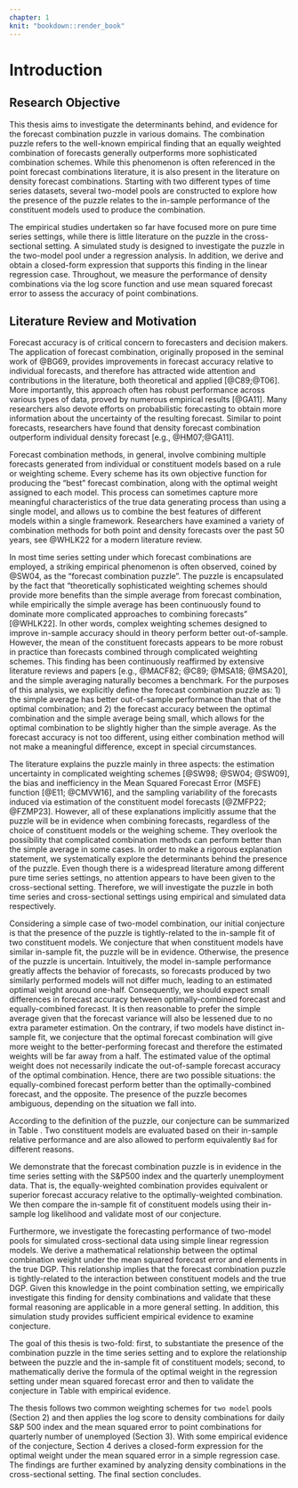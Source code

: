 ```yaml
---
chapter: 1
knit: "bookdown::render_book"
---
```


# Introduction 

## Research Objective

This thesis aims to investigate the determinants behind, and evidence for the forecast combination puzzle in various domains. The combination puzzle refers to the well-known empirical finding that an equally weighted combination of forecasts generally outperforms more sophisticated combination schemes. While this phenomenon is often referenced in the point forecast combinations literature, it is also present in the literature on density forecast combinations. Starting with two different types of time series datasets, several two-model pools are constructed to explore how the presence of the puzzle relates to the in-sample performance of the constituent models used to produce the combination. 

The empirical studies undertaken so far have focused more on pure time series settings, while there is little literature on the puzzle in the cross-sectional setting. A simulated study is designed to investigate the puzzle in the two-model pool under a regression analysis. In addition, we derive and obtain a closed-form expression that supports this finding in the linear regression case. Throughout, we measure the performance of density combinations via the log score function and use mean squared forecast error to assess the accuracy of point combinations.





## Literature Review and Motivation

Forecast accuracy is of critical concern to forecasters and decision makers. The application of forecast combination, originally proposed in the seminal work of @BG69, provides improvements in forecast accuracy relative to individual forecasts, and therefore has attracted wide attention and contributions in the literature, both theoretical and applied [@C89;@T06]. More importantly, this approach often has robust performance across various types of data, proved by numerous empirical results [@GA11]. Many researchers also devote efforts on probabilistic forecasting to obtain more information about the uncertainty of the resulting forecast. Similar to point forecasts, researchers have found that density forecast combination outperform individual density forecast [e.g., @HM07;@GA11].



Forecast combination methods, in general, involve combining multiple forecasts generated from individual or constituent models based on a rule or weighting scheme. Every scheme has its own objective function for producing the "best" forecast combination, along with the optimal weight assigned to each model. This process can sometimes capture more meaningful characteristics of the true data generating process than using a single model, and allows us to combine the best features of different models within a single framework. Researchers have examined a variety of combination methods for both point and density forecasts over the past 50 years, see @WHLK22 for a modern literature review.

In most time series setting under which forecast combinations are employed, a striking empirical phenomenon is often observed, coined by @SW04, as the "forecast combination puzzle". The puzzle is encapsulated by the fact that "theoretically sophisticated weighting schemes should provide more benefits than the simple average from forecast combination, while empirically the simple average has been continuously found to dominate more complicated approaches to combining forecasts" [@WHLK22]. In other words, complex weighting schemes designed to improve in-sample accuracy should in theory perform better out-of-sample. However, the mean of the constituent forecasts appears to be more robust in practice than forecasts combined through complicated weighting schemes. This finding has been continuously reaffirmed by extensive literature reviews and papers [e.g., @MACF82; @C89; @MSA18; @MSA20], and the simple averaging naturally becomes a benchmark. For the purposes of this analysis, we explicitly define the forecast combination puzzle as: 1) the simple average has better out-of-sample performance than that of the optimal combination; and 2) the forecast accuracy between the optimal combination and the simple average being small, which allows for the optimal combination to be slightly higher than the simple average. As the forecast accuracy is not too different, using either combination method will not make a meaningful difference, except in special circumstances.



The literature explains the puzzle mainly in three aspects: the estimation uncertainty in complicated weighting schemes [@SW98; @SW04; @SW09], the bias and inefficiency in the Mean Squared Forecast Error (MSFE) function [@E11; @CMVW16], and the sampling variability of the forecasts induced via estimation of the constituent model forecasts [@ZMFP22; @FZMP23]. However, all of these explanations implicitly assume that the puzzle will be in evidence when combining forecasts, regardless of the choice of constituent models or the weighing scheme. They overlook the possibility that complicated combination methods can perform better than the simple average in some cases. In order to make a rigorous explanation statement, we systematically explore the determinants behind the presence of the puzzle. Even though there is a widespread literature among different pure time series settings, no attention appears to have been given to the cross-sectional setting. Therefore, we will investigate the puzzle in both time series and cross-sectional settings using empirical and simulated data respectively.



Considering a simple case of two-model combination, our initial conjecture is that the presence of the puzzle is tightly-related to the in-sample fit of two constituent models. We conjecture that when constituent models have similar in-sample fit, the puzzle will be in evidence. Otherwise, the presence of the puzzle is uncertain. Intuitively, the model in-sample performance greatly affects the behavior of forecasts, so forecasts produced by two similarly performed models will not differ much, leading to an estimated optimal weight around one-half. Consequently, we should expect small differences in forecast accuracy between optimally-combined forecast and equally-combined forecast. It is then reasonable to prefer the simple average given that the forecast variance will also be lessened due to no extra parameter estimation. On the contrary, if two models have distinct in-sample fit, we conjecture that the optimal forecast combination will give more weight to the better-performing forecast and therefore the estimated weights will be far away from a half. The estimated value of the optimal weight does not necessarily indicate the out-of-sample forecast accuracy of the optimal combination. Hence, there are two possible situations: the equally-combined forecast perform better than the optimally-combined forecast, and the opposite. The presence of the puzzle becomes ambiguous, depending on the situation we fall into. 

According to the definition of the puzzle, our conjecture can be summarized in Table \ref{tab:1}. Two constituent models are evaluated based on their in-sample relative performance and are also allowed to perform equivalently ``Bad`` for different reasons.

\begin{table}[ht]
\centering
\begin{tabular}{cccc}
                       &      & \multicolumn{2}{c}{$M_2$} \\
                       &      & Good       & Bad       \\
\multirow{2}{*}{$M_1$} & Good & $\surd$    & $?$ \\
                       & Bad  & $?$        & $\surd$
\end{tabular}
\caption{The first row and the first column refer to two constituent models in a combination, $M_1$ and $M_2$. ``Good`` means that the model fits the data well, whereas ``Bad`` denotes that the model fails to capture some important features of the data. The ``$\surd$`` indicates the presence of the forecast combination puzzle, while ``$?$`` implies that the presence of the puzzle is uncertain.}
\label{tab:1}
\end{table}



We demonstrate that the forecast combination puzzle is in evidence in the time series setting with the S\&P500 index and the quarterly unemployment data. That is, the equally-weighted combination provides equivalent or superior forecast accuracy relative to the optimally-weighted combination. We then compare the in-sample fit of constituent models using their in-sample log likelihood and validate most of our conjecture. 

Furthermore, we investigate the forecasting performance of two-model pools for simulated cross-sectional data using simple linear regression models. We derive a mathematical relationship between the optimal combination weight under the mean squared forecast error and elements in the true DGP. This relationship implies that the forecast combination puzzle is tightly-related to the interaction between constituent models and the true DGP. Given this knowledge in the point combination setting, we empirically investigate this finding for density combinations and validate that these formal reasoning are applicable in a more general setting. In addition, this simulation study provides sufficient empirical evidence to examine conjecture.



The goal of this thesis is two-fold: first, to substantiate the presence of the combination puzzle in the time series setting and to explore the relationship between the puzzle and the in-sample fit of constituent models; second, to mathematically derive the formula of the optimal weight in the regression setting under mean squared forecast error and then to validate the conjecture in Table \ref{tab:1} with empirical evidence.

The thesis follows two common weighting schemes for `two model` pools (Section 2) and then applies the log score to density combinations for daily S\&P 500 index and the mean squared error to point combinations for quarterly number of unemployed (Section 3). With some empirical evidence of the conjecture, Section 4 derives a closed-form expression for the optimal weight under the mean squared error in a simple regression case. The findings are further examined by analyzing density combinations in the cross-sectional setting. The final section concludes.




